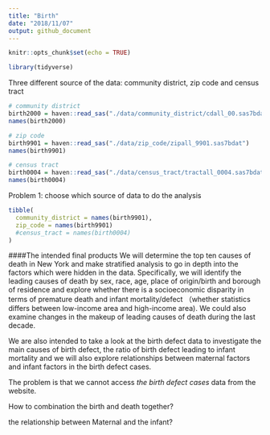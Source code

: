 ```yaml
---
title: "Birth"
date: "2018/11/07"
output: github_document
---
```


```r
knitr::opts_chunk$set(echo = TRUE)

library(tidyverse)
```

Three different source of the data: community district, zip code and census tract
```r
# community district
birth2000 = haven::read_sas("./data/community_district/cdall_00.sas7bdat")
names(birth2000)
```


```r
# zip code
birth9901 = haven::read_sas("./data/zip_code/zipall_9901.sas7bdat")
names(birth9901)
```


```r
# census tract
birth0004 = haven::read_sas("./data/census_tract/tractall_0004.sas7bdat")
names(birth0004)
```

Problem 1: choose which source of data to do the analysis

```r
tibble(
  community_district = names(birth9901),
  zip_code = names(birth9901)
  #census_tract = names(birth0004)
) 
```

####The intended final products
We will determine the top ten causes of death in New York and make stratified analysis to go in depth into the factors which were hidden in the data. Specifically, we will identify the leading causes of death by sex, race, age, place of origin/birth and borough of residence and explore whether there is a socioeconomic disparity in terms of premature death and infant mortality/defect （whether statistics differs between low-income area and high-income area). We could also examine changes in the makeup of leading causes of death during the last decade. 

We are also intended to take a look at the birth defect data to investigate the main causes of birth defect, the ratio of birth defect leading to infant mortality and we will also explore relationships between maternal factors and infant factors in the birth defect cases.

The problem is that we cannot access *the birth defect cases* data from the website.

How to combination the birth and death together?

the relationship between Maternal and the infant?

